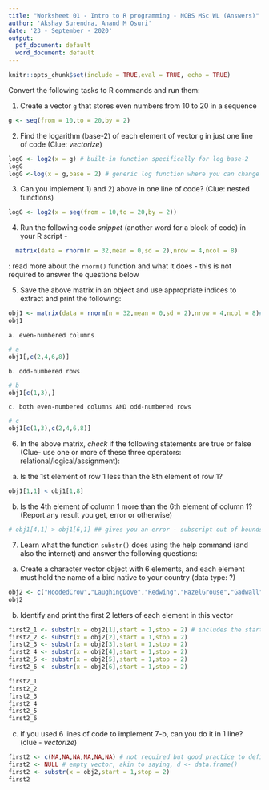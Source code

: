 ```yaml
---
title: "Worksheet 01 - Intro to R programming - NCBS MSc WL (Answers)"
author: 'Akshay Surendra, Anand M Osuri'
date: '23 - September - 2020'
output:
  pdf_document: default
  word_document: default
---
```


```r
knitr::opts_chunk$set(include = TRUE,eval = TRUE, echo = TRUE)
```

Convert the following tasks to R commands and run them:

  1. Create a vector `g` that stores even numbers from 10 to 20 in a sequence
```r
g <- seq(from = 10,to = 20,by = 2)
```
  
  2. Find the logarithm (base-2) of each element of vector `g` in just one line of code (Clue: *vectorize*)
```r
logG <- log2(x = g) # built-in function specifically for log base-2
logG
logG <-log(x = g,base = 2) # generic log function where you can change the base
```
  
  
  3. Can you implement 1) and 2) above in one line of code?
  (Clue: nested functions)
```r
logG <- log2(x = seq(from = 10,to = 20,by = 2))
```
  
    
  4. Run the following code *snippet* (another word for a block of code) in your R script \-
```r
  matrix(data = rnorm(n = 32,mean = 0,sd = 2),nrow = 4,ncol = 8)
```
  
\underline{Next class}: read more about the `rnorm()` function and what it does - this is not required to answer the questions below
  
  5. Save the above matrix in an object and use appropriate indices to extract and print the following:
```r
obj1 <- matrix(data = rnorm(n = 32,mean = 0,sd = 2),nrow = 4,ncol = 8)#run once
obj1
```
  
    a. even-numbered columns
```r
# a
obj1[,c(2,4,6,8)]
```
    
    b. odd-numbered rows
```r
# b
obj1[c(1,3),]
```
    
    c. both even-numbered columns AND odd-numbered rows
```r
# c
obj1[c(1,3),c(2,4,6,8)]
```

  6. In the above matrix, *check* if the following statements are true or false (Clue\- use one or more of these three operators: relational/logical/assignment):
  
  a. Is the 1st element of row 1 less than the 8th element of row 1?
```r
obj1[1,1] < obj1[1,8]
```

  b. Is the 4th element of column 1 more than the 6th element of column 1?
  (Report any result you get, error or otherwise)
```r
# obj1[4,1] > obj1[6,1] ## gives you an error - subscript out of bounds
```
    
  7. Learn what the function `substr()` does using the help command (and also the internet) and answer the following questions:
  
  a. Create a character vector object with 6 elements, and each element must hold the name of a bird native to your country (data type: ?)
```r
obj2 <- c("HoodedCrow","LaughingDove","Redwing","HazelGrouse","Gadwall","AmurFalcon")
obj2
```
  
  b. Identify and print the first 2 letters of each element in this vector
```r
first2_1 <- substr(x = obj2[1],start = 1,stop = 2) # includes the starting and ending index
first2_2 <- substr(x = obj2[2],start = 1,stop = 2)
first2_3 <- substr(x = obj2[3],start = 1,stop = 2)
first2_4 <- substr(x = obj2[4],start = 1,stop = 2)
first2_5 <- substr(x = obj2[5],start = 1,stop = 2)
first2_6 <- substr(x = obj2[6],start = 1,stop = 2)

first2_1
first2_2
first2_3
first2_4
first2_5
first2_6

```
  
  c. If you used 6 lines of code to implement 7-b, can you do it in 1 line? (clue \- *vectorize*)
```r
first2 <- c(NA,NA,NA,NA,NA,NA) # not required but good practice to define length first
first2 <- NULL # empty vector, akin to saying, d <- data.frame()
first2 <- substr(x = obj2,start = 1,stop = 2)
first2

```
